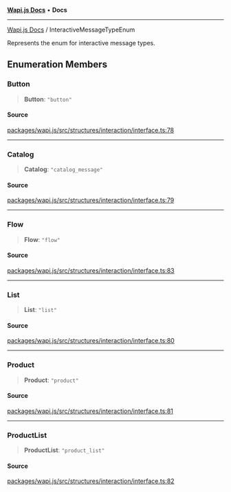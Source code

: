[**Wapi.js Docs**](../README.mdx) • **Docs**

***

[Wapi.js Docs](../globals.mdx) / InteractiveMessageTypeEnum

Represents the enum for interactive message types.

## Enumeration Members

### Button

> **Button**: `"button"`

#### Source

[packages/wapi.js/src/structures/interaction/interface.ts:78](https://github.com/sarthakjdev/wapi.js/packages/wapi.js/src/structures/interaction/interface.ts?at=55950734d72fca04a6c87f7236ee551d251cec7e#line=78)

***

### Catalog

> **Catalog**: `"catalog_message"`

#### Source

[packages/wapi.js/src/structures/interaction/interface.ts:79](https://github.com/sarthakjdev/wapi.js/packages/wapi.js/src/structures/interaction/interface.ts?at=55950734d72fca04a6c87f7236ee551d251cec7e#line=79)

***

### Flow

> **Flow**: `"flow"`

#### Source

[packages/wapi.js/src/structures/interaction/interface.ts:83](https://github.com/sarthakjdev/wapi.js/packages/wapi.js/src/structures/interaction/interface.ts?at=55950734d72fca04a6c87f7236ee551d251cec7e#line=83)

***

### List

> **List**: `"list"`

#### Source

[packages/wapi.js/src/structures/interaction/interface.ts:80](https://github.com/sarthakjdev/wapi.js/packages/wapi.js/src/structures/interaction/interface.ts?at=55950734d72fca04a6c87f7236ee551d251cec7e#line=80)

***

### Product

> **Product**: `"product"`

#### Source

[packages/wapi.js/src/structures/interaction/interface.ts:81](https://github.com/sarthakjdev/wapi.js/packages/wapi.js/src/structures/interaction/interface.ts?at=55950734d72fca04a6c87f7236ee551d251cec7e#line=81)

***

### ProductList

> **ProductList**: `"product_list"`

#### Source

[packages/wapi.js/src/structures/interaction/interface.ts:82](https://github.com/sarthakjdev/wapi.js/packages/wapi.js/src/structures/interaction/interface.ts?at=55950734d72fca04a6c87f7236ee551d251cec7e#line=82)
